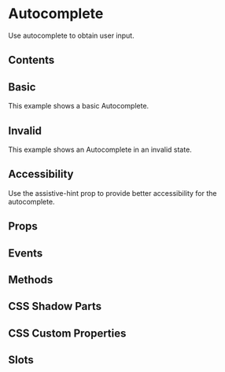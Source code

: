 # Autocomplete

Use autocomplete to  obtain user input.

## Contents

## Basic

This example shows a basic Autocomplete.


<Basic />

## Invalid

This example shows an Autocomplete in an invalid state.


<Invalid />

## Accessibility

Use the assistive-hint prop to provide better accessibility for the autocomplete.

## Props


<Props />

## Events


<Events />

## Methods


<Methods />

## CSS Shadow Parts


<Parts />

## CSS Custom Properties


<CustomProps />

## Slots


<Slots />
